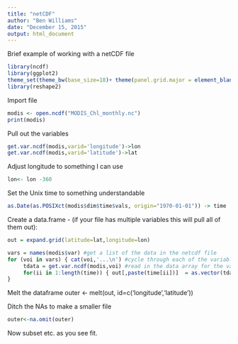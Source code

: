 ```yaml
---
title: "netCDF"
author: "Ben Williams"
date: "December 15, 2015"
output: html_document
---
```


Brief example of working with a netCDF file  
```r
library(ncdf)
library(ggplot2)
theme_set(theme_bw(base_size=18)+ theme(panel.grid.major = element_blank(), panel.grid.minor = element_blank()))
library(reshape2)
```

Import file  
```r
modis <- open.ncdf("MODIS_Chl_monthly.nc")
print(modis)
```

Pull out the variables  
```r
get.var.ncdf(modis,varid='longitude')->lon
get.var.ncdf(modis,varid='latitude')->lat
```

Adjust longitude to something I can use  
```r
lon<- lon -360
``` 

Set the Unix time to something understandable
```r
as.Date(as.POSIXct(modis$dim$time$vals, origin="1970-01-01")) -> time
```

Create a data.frame - (if your file has multiple variables this will pull all of them out):  
```r
out = expand.grid(latitude=lat,longitude=lon)

vars = names(modis$var) #get a list of the data in the netcdf file
for (voi in vars) { cat(voi,'...\n') #cycle through each of the variables
     tdata = get.var.ncdf(modis,voi) #read in the data array for the variable of interses
     for(ii in 1:length(time)) { out[,paste(time[ii])]  = as.vector(tdata[,,ii]) } #append the data to out
}
```

Melt the dataframe 
outer <- melt(out, id=c('longitude','latitude'))

Ditch the NAs to make a smaller file
```r
outer<-na.omit(outer)
```

Now subset etc. as you see fit.
